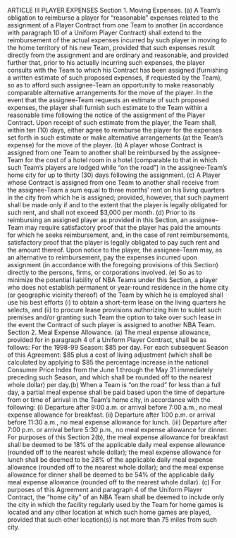 ARTICLE III
                                             PLAYER EXPENSES
Section 1.       Moving Expenses.
      (a) A Team's obligation to reimburse a player for "reasonable" expenses related to the assignment of a
Player Contract from one Team to another (in accordance with paragraph 10 of a Uniform Player Contract) shall
extend to the reimbursement of the actual expenses incurred by such player in moving to the home territory of his
new Team, provided that such expenses result directly from the assignment and are ordinary and reasonable, and
provided further that, prior to his actually incurring such expenses, the player consults with the Team to which
his Contract has been assigned (furnishing a written estimate of such proposed expenses, if requested by the
Team), so as to afford such assignee-Team an opportunity to make reasonably comparable alternative
arrangements for the move of the player. In the event that the assignee-Team requests an estimate of such
proposed expenses, the player shall furnish such estimate to the Team within a reasonable time following the
notice of the assignment of the Player Contract. Upon receipt of such estimate from the player, the Team shall,
within ten (10) days, either agree to reimburse the player for the expenses set forth in such estimate or make
alternative arrangements (at the Team's expense) for the move of the player.
      (b) A player whose Contract is assigned from one Team to another shall be reimbursed by the assignee-
Team for the cost of a hotel room in a hotel (comparable to that in which such Team's players are lodged while
"on the road") in the assignee-Team's home city for up to thirty (30) days following the assignment.
      (c) A Player whose Contract is assigned from one Team to another shall receive from the assignee-Team a
sum equal to three months' rent on his living quarters in the city from which he is assigned; provided, however,
that such payment shall be made only if and to the extent that the player is legally obligated for such rent, and
shall not exceed \$3,000 per month.
      (d) Prior to its reimbursing an assigned player as provided in this Section, an assignee-Team may require
satisfactory proof that the player has paid the amounts for which he seeks reimbursement, and, in the case of rent
reimbursements, satisfactory proof that the player is legally obligated to pay such rent and the amount thereof.
Upon notice to the player, the assignee-Team may, as an alternative to reimbursement, pay the expenses incurred
upon assignment (in accordance with the foregoing provisions of this Section) directly to the persons, firms, or
corporations involved.
      (e) So as to minimize the potential liability of NBA Teams under this Section, a player who does not
establish permanent or year-round residence in the home city (or geographic vicinity thereof) of the Team by
which he is employed shall use his best efforts (i) to obtain a short-term lease on the living quarters he selects,
and (ii) to procure lease provisions authorizing him to sublet such premises and/or granting such Team the option
to take over such lease in the event the Contract of such player is assigned to another NBA Team.
Section 2.       Meal Expense Allowance.
      (a) The meal expense allowance, provided for in paragraph 4 of a Uniform Player Contract, shall be as
follows:
     For the 1998-99 Season: \$85 per day.
      For each subsequent Season of this Agreement: \$85 plus a cost of living adjustment (which shall be
calculated by applying to \$85 the percentage increase in the national Consumer Price Index from the June 1
through the May 31 immediately preceding such Season, and which shall be rounded off to the nearest whole
dollar) per day.(b) When a Team is "on the road" for less than a full day, a partial meal expense shall be paid based upon
the time of departure from or time of arrival in the Team's home city, in accordance with the following:
           (i)   Departure      after       9:00       a.m.     or        arrival     before       7:00     a.m.,
                 no meal expense allowance for breakfast.
           (ii) Departure       after      1:00        p.m.    or        arrival     before       11:30     a.m.,
                 no meal expense allowance for lunch.
           (iii) Departure      after      7:00        p.m.     or        arrival     before       5:30     p.m.,
                 no meal expense allowance for dinner.
      For purposes of this Section 2(b), the meal expense allowance for breakfast shall be deemed to be 18\% of
the applicable daily meal expense allowance (rounded off to the nearest whole dollar); the meal expense
allowance for lunch shall be deemed to be 28\% of the applicable daily meal expense allowance (rounded off to
the nearest whole dollar); and the meal expense allowance for dinner shall be deemed to be 54\% of the applicable
daily meal expense allowance (rounded off to the nearest whole dollar).
      (c) For purposes of this Agreement and paragraph 4 of the Uniform Player Contract, the "home city" of an
NBA Team shall be deemed to include only the city in which the facility regularly used by the Team for home
games is located and any other location at which such home games are played, provided that such other
location(s) is not more than 75 miles from such city.
